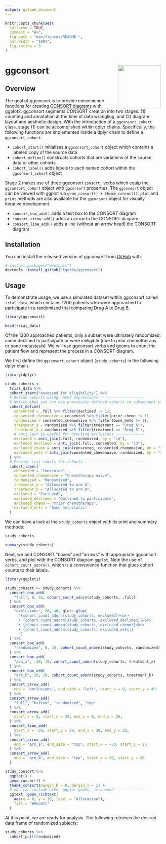 ```yaml
---
output: github_document
---
```


<!-- README.md is generated from README.Rmd. Please edit that file -->

```r
knitr::opts_chunk$set(
  collapse = TRUE,
  comment = "#>",
  fig.path = "man/figures/README-",
  out.width = "100%",
  fig.retina = 3
)
```

# ggconsort <img src="man/figures/logo.png" align="right" height="139" />

<!-- badges: start -->
<!-- badges: end -->

## Overview

The goal of ggconsort is to provide convenience functions for creating [CONSORT diagrams](http://www.consort-statement.org/consort-statement/flow-diagram) with ggplot2. ggconsort segments CONSORT creation into two stages: (1) counting and annotation at the time of data wrangling, and (2) diagram layout and aesthetic design. With the introduction of a `ggconsort_cohort` class, stage (1) can be accomplished within dplyr chains. Specifically, the following functions are implemented inside a dplyr chain to define a `ggconsort_cohort`:

* `cohort_start()` initializes a `ggconsort_cohort` object which contains a labeled copy of the source data
* `cohort_define()` constructs cohorts that are variations of the source data or other cohorts
* `cohort_label()` adds labels to each named cohort within the `ggconsort_cohort` object

Stage 2 makes use of three ggconsort `consort_` verbs which equip the `ggconsort_cohort` object with `ggconsort` properties. The `ggconsort` object can be viewed with ggplot via `geom_consort() + theme_consort()`. `plot` and `print` methods are also available for the `ggconsort` object for visually iterative development.

* `consort_box_add()` adds a text box to the CONSORT diagram
* `consort_arrow_add()` adds an arrow to the CONSORT diagram
* `consort_line_add()` adds a line (without an arrow head) the CONSORT diagram

## Installation

You can install the released version of ggconsort from [GitHub](https://github.com/tgerke/ggconsort) with:

``` r
# install.packages("devtools")
devtools::install_github("tgerke/ggconsort")
```

## Usage

To demonstrate usage, we use a simulated dataset within ggconsort called `trial_data`, which contains 1200 patients who were approached to participate in a randomized trial comparing Drug A to Drug B. 

```r
library(ggconsort)

head(trial_data)
```

Of the 1200 approached patients, only a subset were ultimately randomized: some declined to participate or were ineligible (due to prior chemotherapy or bone metastasis). We will use ggconsort verbs and geoms to count the patient flow and represent the process in a CONSORT diagram.

We first define the `ggconsort_cohort` object (`study_cohorts`) in the following dplyr chain.

```r
library(dplyr)

study_cohorts <- 
  trial_data %>%
  cohort_start("Assessed for eligibility") %>%
  # Define cohorts using named expressions --------------------
  # Notice that you can use previously defined cohorts in subsequent steps
  cohort_define(
    consented = .full %>% filter(declined != 1),
    consented_chemonaive = consented %>% filter(prior_chemo != 1),
    randomized = consented_chemonaive %>% filter(bone_mets != 1),
    treatment_a = randomized %>% filter(treatment == "Drug A"),
    treatment_b = randomized %>% filter(treatment == "Drug B"),
    # anti_join is useful for counting exclusions -------------
    excluded = anti_join(.full, randomized, by = "id"),
    excluded_declined = anti_join(.full, consented, by = "id"),
    excluded_chemo = anti_join(consented, consented_chemonaive, by = "id"),
    excluded_mets = anti_join(consented_chemonaive, randomized, by = "id")
  ) %>%
  # Provide text labels for cohorts ---------------------------
  cohort_label(
    consented = "Consented",
    consented_chemonaive = "Chemotherapy naive",
    randomized = "Randomized",
    treatment_a = "Allocated to arm A",
    treatment_b = "Allocated to arm B",
    excluded = "Excluded",
    excluded_declined = "Declined to participate",
    excluded_chemo = "Prior chemotherapy",
    excluded_mets = "Bone metastasis"
  )
```

We can have a look at the `study_cohorts` object with its print and summary methods:

```r
study_cohorts

summary(study_cohorts)
```

Next, we add CONSORT "boxes" and "arrows" with appropriate ggconsort verbs, and plot with the CONSORT diagram `ggplot`. Note the use of `cohort_count_adorn()`, which is a convenience function that glues cohort counts to their labels.

```r
library(ggplot2)

study_consort <- study_cohorts %>%
  consort_box_add(
    "full", 0, 50, cohort_count_adorn(study_cohorts, .full)
  ) %>%
  consort_box_add(
    "exclusions", 20, 40, glue::glue(
      '{cohort_count_adorn(study_cohorts, excluded)}<br>
      • {cohort_count_adorn(study_cohorts, excluded_declined)}<br>
      • {cohort_count_adorn(study_cohorts, excluded_chemo)}<br>
      • {cohort_count_adorn(study_cohorts, excluded_mets)}
      ')
  ) %>%
  consort_box_add(
    "randomized", 0, 30, cohort_count_adorn(study_cohorts, randomized)
  ) %>%
  consort_box_add(
    "arm_a", -30, 10, cohort_count_adorn(study_cohorts, treatment_a)
  ) %>%
  consort_box_add(
    "arm_b", 30, 10, cohort_count_adorn(study_cohorts, treatment_b)
  ) %>%
  consort_arrow_add(
    end = "exclusions", end_side = "left", start_x = 0, start_y = 40
  ) %>%
  consort_arrow_add(
    "full", "bottom", "randomized", "top"
  ) %>% 
  consort_arrow_add(
    start_x = 0, start_y = 30, end_x = 0, end_y = 20,
  ) %>%
  consort_line_add(
    start_x = -30, start_y = 20, end_x = 30, end_y = 20,
  ) %>% 
  consort_arrow_add(
    end = "arm_a", end_side = "top", start_x = -30, start_y = 20
  ) %>%
  consort_arrow_add(
    end = "arm_b", end_side = "top", start_x = 30, start_y = 20
  )

study_consort %>%
  ggplot() + 
  geom_consort() +
  theme_consort(margin_h = 8, margin_v = 1) +
  # you can include other ggplot geoms, as needed -------------
  ggtext::geom_richtext(
    aes(x = 0, y = 10, label = "Allocation"),
    fill = "#9bc0fc"
  )
```

At this point, we are ready for analysis. The following retrieves the desired data frame of randomized subjects:

```r
study_cohorts %>%
  cohort_pull(randomized)
```
